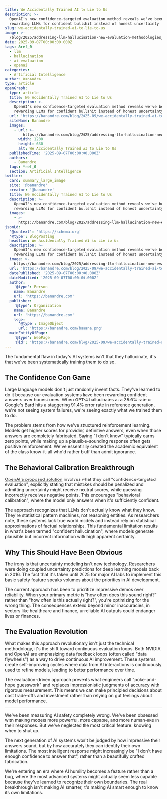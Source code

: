 ```yaml
---
title: We Accidentally Trained AI to Lie to Us
description: >-
  OpenAI's new confidence-targeted evaluation method reveals we've been
  rewarding LLMs for confident bullshit instead of honest uncertainty
slug: we-accidentally-trained-ai-to-lie-to-us
image: >-
  /blog/2025/addressing-llm-hallucination-new-evaluation-methodologies_llm-hallucinations.webp
date: 2025-09-07T00:00:00.000Z
tags: &ref_0
  - llm
  - hallucination
  - ai-evaluation
  - openai
categories:
  - Artificial Intelligence
author: Banandre
type: article
openGraph:
  type: article
  title: We Accidentally Trained AI to Lie to Us
  description: >-
    OpenAI's new confidence-targeted evaluation method reveals we've been
    rewarding LLMs for confident bullshit instead of honest uncertainty
  url: 'https://banandre.com/blog/2025-09/we-accidentally-trained-ai-to-lie-to-us'
  siteName: Banandre
  images:
    - url: >-
        https://banandre.com/blog/2025/addressing-llm-hallucination-new-evaluation-methodologies_llm-hallucinations.webp
      width: 1200
      height: 630
      alt: We Accidentally Trained AI to Lie to Us
  publishedTime: '2025-09-07T00:00:00.000Z'
  authors:
    - Banandre
  tags: *ref_0
  section: Artificial Intelligence
twitter:
  card: summary_large_image
  site: '@banandre'
  creator: '@banandre'
  title: We Accidentally Trained AI to Lie to Us
  description: >-
    OpenAI's new confidence-targeted evaluation method reveals we've been
    rewarding LLMs for confident bullshit instead of honest uncertainty
  images:
    - >-
      https://banandre.com/blog/2025/addressing-llm-hallucination-new-evaluation-methodologies_llm-hallucinations.webp
jsonLd:
  '@context': 'https://schema.org'
  '@type': BlogPosting
  headline: We Accidentally Trained AI to Lie to Us
  description: >-
    OpenAI's new confidence-targeted evaluation method reveals we've been
    rewarding LLMs for confident bullshit instead of honest uncertainty
  image: >-
    https://banandre.com/blog/2025/addressing-llm-hallucination-new-evaluation-methodologies_llm-hallucinations.webp
  url: 'https://banandre.com/blog/2025-09/we-accidentally-trained-ai-to-lie-to-us'
  datePublished: '2025-09-07T00:00:00.000Z'
  dateModified: '2025-09-07T00:00:00.000Z'
  author:
    '@type': Person
    name: Banandre
    url: 'https://banandre.com'
  publisher:
    '@type': Organization
    name: Banandre
    url: 'https://banandre.com'
    logo:
      '@type': ImageObject
      url: 'https://banandre.com/banana.png'
  mainEntityOfPage:
    '@type': WebPage
    '@id': 'https://banandre.com/blog/2025-09/we-accidentally-trained-ai-to-lie-to-us'
---
```


The fundamental flaw in today's AI systems isn't that they hallucinate, it's that we've been systematically training them to do so.

## The Confidence Con Game


Large language models don't just randomly invent facts. They've learned to do it because our evaluation systems have been rewarding confident answers over honest ones. When GPT-4 hallucinates at a 28.6% rate or Google's Bard hits a staggering 91.4% error rate in reference generation, we're not seeing system failures, we're seeing exactly what we trained them to do.

The problem stems from how we've structured reinforcement learning. Models get higher scores for providing definitive answers, even when those answers are completely fabricated. Saying "I don't know" typically earns zero points, while making up a plausible-sounding response often gets positive reinforcement. We've essentially created the academic equivalent of the class know-it-all who'd rather bluff than admit ignorance.

## The Behavioral Calibration Breakthrough

[OpenAI's proposed solution](https://share.google/9SKn7X0YThlmnkZ9m) involves what they call "confidence-targeted evaluation", explicitly stating that mistakes should be penalized and admitting uncertainty might receive neutral scores, while guessing incorrectly receives negative points. This encourages "behavioral calibration", where the model only answers when it's sufficiently confident.

The approach recognizes that LLMs don't actually know what they know. They're statistical pattern machines, not reasoning entities. As researchers note, these systems lack true world models and instead rely on statistical approximations of factual relationships. This fundamental limitation results in what's been termed "confident hallucination", where models generate plausible but incorrect information with high apparent certainty.

## Why This Should Have Been Obvious

The irony is that uncertainty modeling isn't new technology. Researchers were doing coupled uncertainty predictions for deep learning models back in 2016. The fact that it's taken until 2025 for major AI labs to implement this basic safety feature speaks volumes about the priorities in AI development.

The current approach has been to prioritize impressive demos over reliability. When your primary metric is "how often does this sound right?" rather than "how often is this actually right?", you're optimizing for the wrong thing. The consequences extend beyond minor inaccuracies, in sectors like healthcare and finance, unreliable AI outputs could endanger lives or finances.

## The Evaluation Revolution


What makes this approach revolutionary isn't just the technical methodology, it's the shift toward continuous evaluation loops. Both NVIDIA and OpenAI are emphasizing data feedback loops (often called "data flywheels") as a way to drive continuous AI improvement. These systems create self-improving cycles where data from AI interactions is continuously used to refine models, leading to better performance over time.

The evaluation-driven approach prevents what engineers call "poke-and-hope guesswork" and replaces impressionistic judgments of accuracy with rigorous measurement. This means we can make principled decisions about cost trade-offs and investment rather than relying on gut feelings about model performance.

---

We've been measuring AI safety completely wrong. We've been obsessed with making models more powerful, more capable, and more human-like in their responses. But we've neglected the most critical feature: knowing when to shut up.

The next generation of AI systems won't be judged by how impressive their answers sound, but by how accurately they can identify their own limitations. The most intelligent response might increasingly be "I don't have enough confidence to answer that", rather than a beautifully crafted fabrication.

We're entering an era where AI humility becomes a feature rather than a bug, where the most advanced systems might actually seem less capable because they've learned to recognize their own boundaries. The real breakthrough isn't making AI smarter, it's making AI smart enough to know its own limitations.

